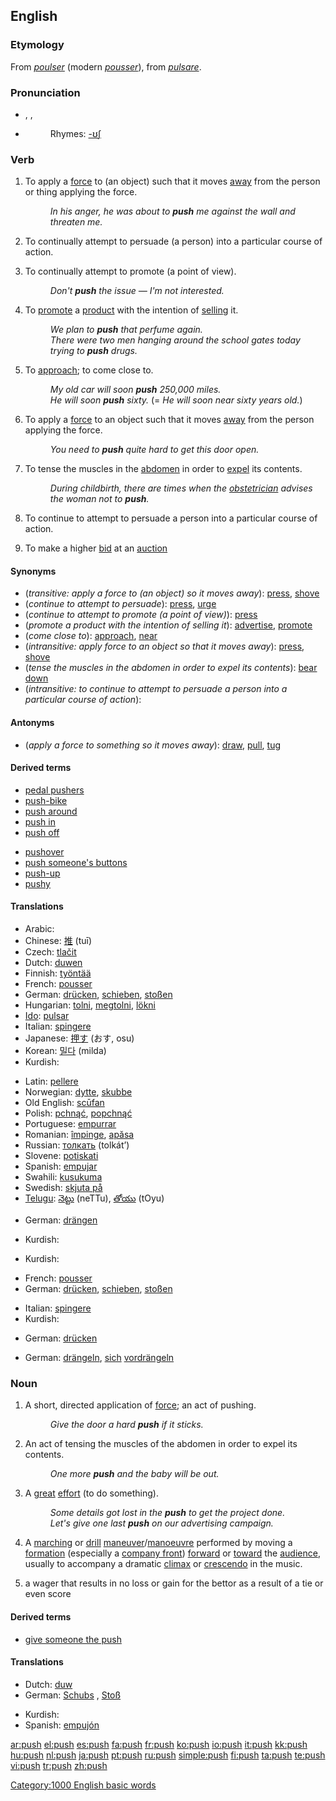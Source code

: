 {{wikipedia|dab=push}}
==English==

===Etymology===
From {{OF.}} ''[[poulser]]'' (modern ''[[pousser]]''), from {{L.}} ''[[pulsare]]''.

===Pronunciation===
* {{enPR|po͝osh}}, {{IPA|pʊʃ}}, {{SAMPA|/pUS/}}
* {{audio|en-us-push.ogg|Audio (US)}}
*: Rhymes: [[Rhymes:English:-ʊʃ|-ʊʃ]]

===Verb===
{{en-verb|push|es}}

# {{transitive}} To apply a [[force]] to (an object) such that it moves [[away]] from the person or thing applying the force.
#: ''In his anger, he was about to '''push''' me against the wall and threaten me.''
# {{transitive}} To continually attempt to persuade (a person) into a particular course of action.
# {{transitive}} To continually attempt to promote (a point of view).
#: ''Don't '''push''' the issue &mdash; I'm not interested.''
# {{transitive}} To [[promote]] a [[product]] with the intention of [[sell]]ing it.
#: ''We plan to '''push''' that perfume again.''
#: ''There were two men hanging around the school gates today trying to '''push''' drugs.''
# {{context|informal|transitive}} To [[approach]]; to come close to.
#: ''My old car will soon '''push''' 250,000 miles.''
#: ''He will soon '''push''' sixty.'' (= ''He will soon near sixty years old.'')
# {{intransitive}} To apply a [[force]] to an object such that it moves [[away]] from the person applying the force.
#: ''You need to '''push''' quite hard to get this door open.''
# {{intransitive}} To tense the muscles in the [[abdomen]] in order to [[expel]] its contents.
#: ''During childbirth, there are times when the [[obstetrician]] advises the woman not to '''push'''.''
# {{intransitive}} To continue to attempt to persuade a person into a particular course of action.
# To make a higher [[bid]] at an [[auction]]

====Synonyms====
* (''transitive: apply a force to (an object) so it moves away''): [[press]], [[shove]]
* (''continue to attempt to persuade''): [[press]], [[urge]]
* (''continue to attempt to promote (a point of view)''): [[press]]
* (''promote a product with the intention of selling it''): [[advertise]], [[promote]]
* (''come close to''): [[approach]], [[near]]
* (''intransitive: apply force to an object so that it moves away''): [[press]], [[shove]]
* (''tense the muscles in the abdomen in order to expel its contents''): [[bear down]]
* (''intransitive: to continue to attempt to persuade a person into a particular course of action''):

====Antonyms====
* (''apply a force to something so it moves away''): [[draw]], [[pull]], [[tug]]

====Derived terms====
{{top2}}
<!--"give someone the push-off" is derived from "push off"-->
* [[pedal pushers]]
* [[push-bike]]
* [[push around]]
* [[push in]]<!--jump the queue/line-->
* [[push off]]<!--also imperative-->
{{mid2}}
* [[pushover]]<!--noun-->
* [[push someone's buttons]]
* [[push-up]]
* [[pushy]]
{{bottom2}}

====Translations====
{{trans-top|transitive: apply a force to (an object) so that it moves away}}
* Arabic: {{Arab|[[دفع]]}} {{IPAchar|(dáfaʕa)}}
* Chinese: [[推]] (tuī)
* Czech: [[tlačit]]
* Dutch: [[duwen]]
* Finnish: [[työntää]]
* French: [[pousser]]
* German: [[drücken]], [[schieben]], [[stoßen]]
* Hungarian: [[tolni]], [[megtolni]], [[lökni]]
* [[Ido]]: [[pulsar]]
* Italian: [[spingere]]
* Japanese: [[押す]] (おす, osu)
* Korean: [[밀다]] (milda)
* Kurdish: {{KUchar|[[پاڵ دان]]}}
{{trans-mid}}
* Latin: [[pellere]]
* Norwegian: [[dytte]], [[skubbe]]
* Old English: [[scufan|scūfan]]
* Polish: [[pchnąć]], [[popchnąć]]
* Portuguese: [[empurrar]]
* Romanian: [[împinge]], [[apăsa]]
* Russian: [[толкать]] (tolkát’)
* Slovene: [[potiskati]]
* Spanish: [[empujar]]
* Swahili: [[kusukuma]]
* Swedish: [[skjuta på]]
* [[Telugu]]: [[నెట్టు]] (neTTu), [[తోయు]] (tOyu)
{{trans-bottom}}

{{trans-top|continually attempt to persuade (a person)}}
* German: [[drängen]]
{{trans-mid}}
* Kurdish: {{KUchar|[[پاڵ پێوه‌نان]]}}
{{trans-bottom}}

{{trans-top|continually attempt to promote (a point of view)}}
* Kurdish: {{KUchar|[[پاڵ پێوه‌نان]]}}
{{trans-mid}}
{{trans-bottom}}

{{trans-top|promote (a product)}}
{{trans-mid}}
{{trans-bottom}}

{{trans-top|intransitive: apply force to an object so that it moves away}}
* French: [[pousser]]
* German: [[drücken]], [[schieben]], [[stoßen]]
{{trans-mid}}
* Italian: [[spingere]]
* Kurdish: {{KUchar|[[پاڵ نان]]}}
{{trans-bottom}}

{{trans-top|intransitive: tense the muscles of the abdomen}}
* German: [[drücken]]
{{trans-mid}}
{{trans-bottom}}

{{trans-top|(intrans.) continue to attempt to persuade a person into a particular course of action}}
{{trans-mid}}
{{trans-bottom}}

{{trans-top|try to skip positions in a queue}}
* German: [[drängeln]], [[sich]] [[vordrängeln]]
{{trans-mid}}
{{trans-bottom}}

===Noun===
{{en-noun|es}}

# A short, directed application of [[force]]; an act of pushing.
#: ''Give the door a hard '''push''' if it sticks.''
# An act of tensing the muscles of the abdomen in order to expel its contents.
#: ''One more '''push''' and the baby will be out.''
# A [[great]] [[effort]] (to do something).
#: ''Some details got lost in the '''push''' to get the project done.''
#: ''Let's give one last '''push''' on our advertising campaign.''
# {{military}} A [[marching]] or [[drill]] [[maneuver]]/[[manoeuvre]] performed by moving a [[formation]] (especially a [[company front]]) [[forward]] or [[toward]] the [[audience]], usually to accompany a dramatic [[climax]] or [[crescendo]] in the music.
# {{rfv-sense}} a wager that results in no loss or gain for the bettor as a result of a tie or even score

====Derived terms====
* [[give someone the push]]

====Translations====
{{trans-top|short, directed application of force; act of pushing}}
* Dutch: [[duw]] {{m}}
* German: [[Schubs]] {{m}}, [[Stoß]] {{m}}
{{trans-mid}}
* Kurdish: {{KUchar|[[پاڵ]]}}
* Spanish: [[empujón]] {{m}}
{{trans-bottom}}

{{trans-top|act of tensing the muscles of the abdomen in order to expel its contents}}
{{trans-mid}}
{{trans-bottom}}

{{trans-top|great effort (to do something)}}
{{trans-mid}}
{{trans-bottom}}

{{trans-top|military: marching or drill maneuvre}}
{{trans-mid}}
{{trans-bottom}}

[[Category:1000 English basic words]]

[[ar:push]]
[[el:push]]
[[es:push]]
[[fa:push]]
[[fr:push]]
[[ko:push]]
[[io:push]]
[[it:push]]
[[kk:push]]
[[hu:push]]
[[nl:push]]
[[ja:push]]
[[pt:push]]
[[ru:push]]
[[simple:push]]
[[fi:push]]
[[ta:push]]
[[te:push]]
[[vi:push]]
[[tr:push]]
[[zh:push]]